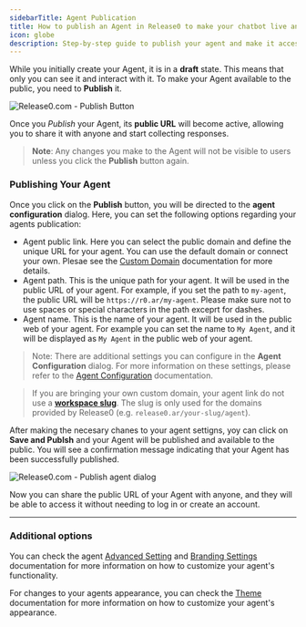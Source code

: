 ```yaml
---
sidebarTitle: Agent Publication
title: How to publish an Agent in Release0 to make your chatbot live and accessible online
icon: globe
description: Step-by-step guide to publish your agent and make it accessible to the public in Release0. Learn how to configure your agent's public link, path, and name, and understand the importance of publishing for visibility and interaction.
---
```


While you initially create your Agent, it is in a **draft** state. This means that only you can see it and interact with it. To make your Agent available to the public, you need to **Publish** it.

<Frame style={{ maxWidth: '400px' }}>
  <img src="/images/publish/publish-button.png" alt="Release0.com - Publish Button" />
</Frame>


Once you *Publish* your Agent, its **public URL** will become active, allowing you to share it with anyone and start collecting responses. 

> **Note**: Any changes you make to the Agent will not be visible to users unless you click the **Publish** button again.

### Publishing Your Agent

Once you click on the **Publish** button, you will be directed to the **agent configuration** dialog. Here, you can set the following options regarding your agents publication:
- Agent public link. Here you can select the public domain and define the unique URL for your agent. You can use the default domain or connect your own. Plesae see the [Custom Domain](/workspace/customDomains) documentation for more details.
- Agent path. This is the unique path for your agent. It will be used in the public URL of your agent. For example, if you set the path to `my-agent`, the public URL will be `https://r0.ar/my-agent`. Please make sure not to use spaces or special characters in the path exceprt for dashes.
- Agent name. This is the name of your agent. It will be used in the public web of your agent. For example you can set the name to `My Agent`, and it will be displayed as `My Agent` in the public web of your agent.

> Note: There are additional settings you can configure in the **Agent Configuration** dialog. For more information on these settings, please refer to the [Agent Configuration](/editor/agent-settings/agent-settings) documentation.

> If you are bringing your own custom domain, your agent link do not use a **[workspace slug](/workspace/general#workspace-slug)**. The slug is only used for the domains provided by Release0 (e.g. `release0.ar/your-slug/agent`).


After making the necesary chanes to your agent settigns, yoy can click on **Save and Publsh** and  your Agent will be published and available to the public. You will see a confirmation message indicating that your Agent has been successfully published.

<Frame style={{ maxWidth: '800px' }}>
  <img src="/images/publish/publish-agent-dialog.png" alt="Release0.com - Publish agent dialog" />
</Frame>


Now you can share the public URL of your Agent with anyone, and they will be able to access it without needing to log in or create an account.

---

### Additional options

You can check the agent [Advanced Setting](/editor/agent-settings/advanced-settings) and [Branding Settings](/editor/agent-settings/agent-branding) documentation for more information on how to customize your agent's functionality.

For changes to your agents appearance, you can check the [Theme](/theme/overview) documentation for more information on how to customize your agent's appearance.


